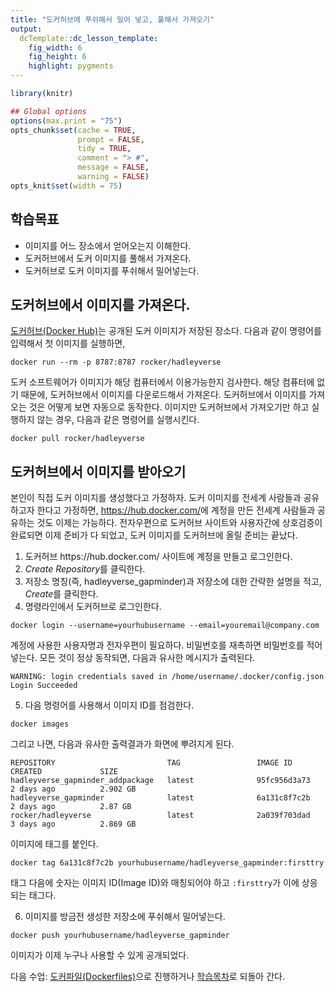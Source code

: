 ```yaml
---
title: "도커허브에 푸쉬해서 밀어 넣고, 풀해서 가져오기"
output:
  dcTemplate::dc_lesson_template:
    fig_width: 6
    fig_height: 6
    highlight: pygments
---
```



```r
library(knitr)

## Global options
options(max.print = "75")
opts_chunk$set(cache = TRUE,
               prompt = FALSE,
               tidy = TRUE,
               comment = "> #",
               message = FALSE,
               warning = FALSE)
opts_knit$set(width = 75)
```

## 학습목표

- 이미지를 어느 장소에서 얻어오는지 이해한다.
- 도커허브에서 도커 이미지를 풀해서 가져온다.
- 도커허브로 도커 이미지를 푸쉬해서 밀어넣는다.


## 도커허브에서 이미지를 가져온다.

[도커허브(Docker Hub)](https://hub.docker.com/)는 공개된 도커 이미지가 저장된 장소다.
다음과 같이 명령어를 입력해서 첫 이미지를 실행하면,

```{}
docker run --rm -p 8787:8787 rocker/hadleyverse

```

도커 소프트웨어가 이미지가 해당 컴퓨터에서 이용가능한지 검사한다.
해당 컴퓨터에 없기 때문에, 도커허브에서 이미지를 다운로드해서 가져온다.
도커허브에서 이미지를 가져오는 것은 어떻게 보면 자동으로 동작한다.
이미지만 도커허브에서 가져오기만 하고 실행하지 않는 경우, 다음과 같은 명령어를 실행시킨다.

```{}
docker pull rocker/hadleyverse
```

## 도커허브에서 이미지를 받아오기

본인이 직접 도커 이미지를 생성했다고 가정하자. 
도커 이미지를 전세계 사람들과 공유하고자 한다고 가정하면, [https://hub.docker.com/](https://hub.docker.com/)에 계정을 만든 전세계 사람들과 공유하는 것도 이제는 가능하다.
전자우편으로 도커허브 사이트와 사용자간에 상호검증이 완료되면 이제 준비가 다 되었고, 도커 이미지를 도커허브에 올릴 준비는 끝났다.

1. 도커허브 https://hub.docker.com/ 사이트에 계정을 만들고 로그인한다.
2. *Create Repository*를 클릭한다.
3. 저장소 명칭(즉, hadleyverse_gapminder)과 저장소에 대한 간략한 설명을 적고, *Create*를 클릭한다.
4. 명령라인에서 도커허브로 로그인한다.

```{}
docker login --username=yourhubusername --email=youremail@company.com
```
계정에 사용한 사용자명과 전자우편이 필요하다. 비밀번호를 재촉하면 비밀번호를 적어넣는다.
모든 것이 정상 동작되면, 다음과 유사한 메시지가 출력된다.

```{}
WARNING: login credentials saved in /home/username/.docker/config.json
Login Succeeded
```
5. 다음 명령어를 사용해서 이미지 ID를 점검한다.
```{}
docker images
```
그리고 나면, 다음과 유사한 출력결과가 화면에 뿌려지게 된다.

```{}
REPOSITORY                         TAG                 IMAGE ID            CREATED             SIZE
hadleyverse_gapminder_addpackage   latest              95fc956d3a73        2 days ago          2.902 GB
hadleyverse_gapminder              latest              6a131c8f7c2b        2 days ago          2.87 GB
rocker/hadleyverse                 latest              2a039f703dad        3 days ago          2.869 GB
```

이미지에 태그를 붙인다.
```{}
docker tag 6a131c8f7c2b yourhubusername/hadleyverse_gapminder:firsttry
```

태그 다음에 숫자는 이미지 ID(Image ID)와 매칭되어야 하고 `:firsttry`가 이에 상응되는 태그다.

<!--- TODO: Any suggestions on which tag to use? Are there good practices here? -->

6. 이미지를 방금전 생성한 저장소에 푸쉬해서 밀어넣는다.
```{}
docker push yourhubusername/hadleyverse_gapminder
```

이미지가 이제 누구나 사용할 수 있게 공개되었다.

다음 수업: [도커파일(Dockerfiles)](05-dockerfiles.html)으로 진행하거나 
[학습목차](http://ropenscilabs.github.io/r-docker-tutorial/)로 되돌아 간다.

